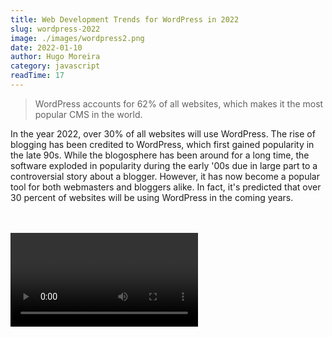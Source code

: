 ```yaml
---
title: Web Development Trends for WordPress in 2022
slug: wordpress-2022
image: ./images/wordpress2.png
date: 2022-01-10
author: Hugo Moreira
category: javascript
readTime: 17
---
```



<blockquote>
  WordPress accounts for 62% of all websites, which makes it the most popular
  CMS in the world.
</blockquote>

In the year 2022, over 30% of all websites will use WordPress. The rise of blogging
has been credited to WordPress, which first gained popularity in the late 90s. While
the blogosphere has been around for a long time, the software exploded in popularity
during the early '00s due in large part to a controversial story about a blogger.
However, it has now become a popular tool for both webmasters and bloggers alike.
In fact, it's predicted that over 30 percent of websites will be using WordPress
in the coming years.

<br />
<br />

<Video />
<br />
<br />
While WordPress was easy to set up a decade ago, it's been increasingly difficult
to make it look professional. With new technologies and tools constantly being developed
and improved, it's now easier than ever to create a beautiful, professional website.
Lesley Sim, co-founder of Newsletter Glue, predicts that no-code and low-code tools
will be the most common way to develop a website without a developer.
<br />
<br />
The design of your website is an integral part of your business. It's imperative
to highlight the features and benefits of your products. For this, use
distinctive patterns and connect with latest design trends. You can incorporate
interactive sliders, illustrations, and different shapes to attract visitors and
customers. Typography is a crucial aspect of a website, so don't neglect the
importance of typography. You'll want to use elegant Serif fonts and a rounded
layout to make your content readable and appealing.
<br />
<br />
In addition to being the most popular CMS in the world, WordPress also leads the
market in usage. In fact, WordPress accounts for 62% of all websites, which makes
it the most popular CMS in the world. Second place goes to Shopify with 5.4% of all
websites. The only thing that doesn't change is the fact that WordPress is the best
choice for many projects. But if you want to get a great website that will keep users
and visitors happy, you must learn how to customize it.
<br />
<br />
With a strong performance team, WordPress will be even more popular than it is
today. With a robust REST API, developers will be able to add new features with
the click of a button. The WordPress community has already shown itself to be an
active part of the German WordPress community, and this is only the beginning.
If you're in the mood for the latest updates, don't forget to follow WordPress
on Twitter, it's the best place to find out more about future WordPress
releases.
<br />
<br />
The WordPress platform has been around for years. It has a variety of features and
is a popular choice for many website owners. With millions of plugins, you can customize
and improve your site's appearance to fit any purpose. If you're an expert in website
design, you can also customize your site. In addition, it will continue to grow with
the latest trends. If you're a beginner, WordPress will be the perfect choice for
you.
<br />
<br />
While WordPress is a popular platform for small and medium-sized websites, it
has also been used by large enterprises. According to Matt Mullenweg, the
ecommerce megatrend is a big contributor to the growth of the platform and
WooCommerce, these technologies have increased revenue by a staggering tenfold
since the introduction of the latter in 2016. In fact, one of the most
significant new features of this version is the ability to create a custom theme
based on a theme that you already have installed on your site.
<br />
<br />
The WordPress 2022 release will bring a number of improvements and changes. The 3.6Oscar
version is no longer supported, but it's still a highly-compatible platform for most
users. Twenty-Twenty is the default theme for WordPress. It has been designed by
Anders Noren. It has the same features as the previous version, including the same
language support. The new version will also add support for a variety of popular
themes.
<br />
<br />

<blockquote display="info">
  I'm baby tumblr fanny pack tousled seitan. Man bun shaman yr, bushwick fam
  hammock williamsburg kombucha keytar VHS. Chambray street art authentic,
</blockquote>

<Link to="/posts" className="btn center-btn">
  all posts
</Link>
